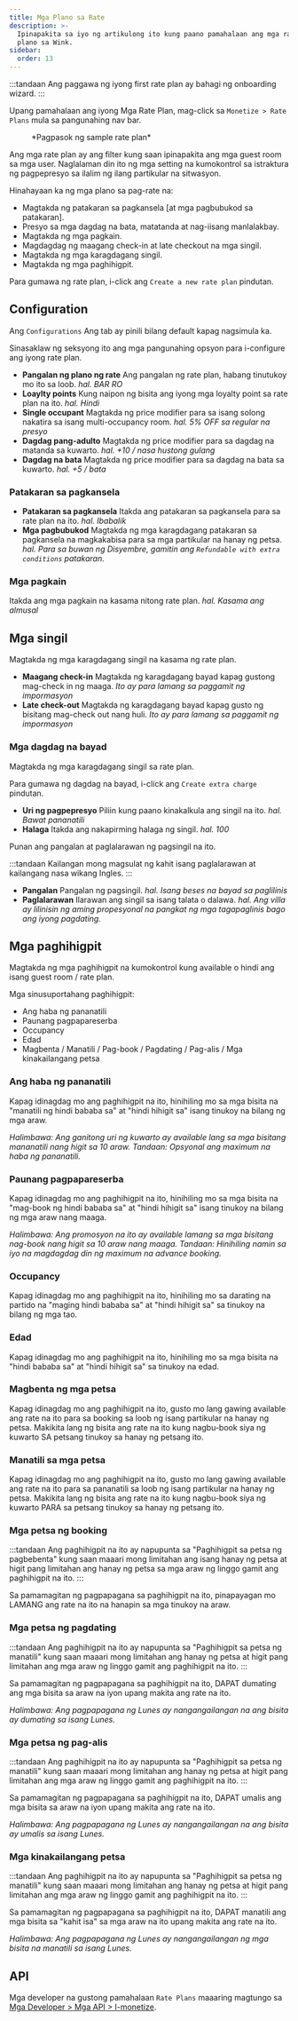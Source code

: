 ```yaml
---
title: Mga Plano sa Rate
description: >-
  Ipinapakita sa iyo ng artikulong ito kung paano pamahalaan ang mga rate ng
  plano sa Wink.
sidebar:
  order: 13
---
```


:::tandaan
Ang paggawa ng iyong first rate plan ay bahagi ng onboarding wizard.
:::

Upang pamahalaan ang iyong Mga Rate Plan, mag-click sa `Monetize > Rate Plans` mula sa pangunahing nav bar.

<figure>
  <CloudinaryImage width="350" height="559" resize="scale" quality="best" alt="Mga plano sa pag-rate" src="academy/rate-plan" errorImage="noimage_opaque_nyrtl0.png" />

  <figcaption>*Pagpasok ng sample rate plan*</figcaption>
</figure>


Ang mga rate plan ay ang filter kung saan ipinapakita ang mga guest room sa mga user.
Naglalaman din ito ng mga setting na kumokontrol sa istraktura ng pagpepresyo sa ilalim ng ilang partikular na sitwasyon.

Hinahayaan ka ng mga plano sa pag-rate na:

* Magtakda ng patakaran sa pagkansela \[at mga pagbubukod sa patakaran].
* Presyo sa mga dagdag na bata, matatanda at nag-iisang manlalakbay.
* Magtakda ng mga pagkain.
* Magdagdag ng maagang check-in at late checkout na mga singil.
* Magtakda ng mga karagdagang singil.
* Magtakda ng mga paghihigpit.

Para gumawa ng rate plan, i-click ang `Create a new rate plan` pindutan.

## Configuration

Ang `Configurations` Ang tab ay pinili bilang default kapag nagsimula ka.

Sinasaklaw ng seksyong ito ang mga pangunahing opsyon para i-configure ang iyong rate plan.

* **Pangalan ng plano ng rate** Ang pangalan ng rate plan, habang tinutukoy mo ito sa loob. *hal. BAR RO*
* **Loaylty points** Kung naipon ng bisita ang iyong mga loyalty point sa rate plan na ito. *hal. Hindi*
* **Single occupant** Magtakda ng price modifier para sa isang solong nakatira sa isang multi-occupancy room. *hal. 5% OFF sa regular na presyo*
* **Dagdag pang-adulto** Magtakda ng price modifier para sa dagdag na matanda sa kuwarto. *hal. +10 / nasa hustong gulang*
* **Dagdag na bata** Magtakda ng price modifier para sa dagdag na bata sa kuwarto. *hal. +5 / bata*

### Patakaran sa pagkansela

* **Patakaran sa pagkansela** Itakda ang patakaran sa pagkansela para sa rate plan na ito. *hal. Ibabalik*
* **Mga pagbubukod** Magtakda ng mga karagdagang patakaran sa pagkansela na magkakabisa para sa mga partikular na hanay ng petsa. *hal. Para sa buwan ng Disyembre, gamitin ang `Refundable with extra conditions` patakaran.*

### Mga pagkain

Itakda ang mga pagkain na kasama nitong rate plan. *hal. Kasama ang almusal*

## Mga singil

Magtakda ng mga karagdagang singil na kasama ng rate plan.

* **Maagang check-in** Magtakda ng karagdagang bayad kapag gustong mag-check in ng maaga. *Ito ay para lamang sa paggamit ng impormasyon*
* **Late check-out** Magtakda ng karagdagang bayad kapag gusto ng bisitang mag-check out nang huli. *Ito ay para lamang sa paggamit ng impormasyon*

### Mga dagdag na bayad

Magtakda ng mga karagdagang singil sa rate plan.

Para gumawa ng dagdag na bayad, i-click ang `Create extra charge` pindutan.

* **Uri ng pagpepresyo** Piliin kung paano kinakalkula ang singil na ito. *hal. Bawat pananatili*
* **Halaga** Itakda ang nakapirming halaga ng singil. *hal. 100*

Punan ang pangalan at paglalarawan ng pagsingil na ito.

:::tandaan
Kailangan mong magsulat ng kahit isang paglalarawan at kailangang nasa wikang Ingles.
:::

* **Pangalan** Pangalan ng pagsingil. *hal. Isang beses na bayad sa paglilinis*
* **Paglalarawan** Ilarawan ang singil sa isang talata o dalawa. *hal. Ang villa ay lilinisin ng aming propesyonal na pangkat ng mga tagapaglinis bago ang iyong pagdating.*

## Mga paghihigpit

Magtakda ng mga paghihigpit na kumokontrol kung available o hindi ang isang guest room / rate plan.

Mga sinusuportahang paghihigpit:

* Ang haba ng pananatili
* Paunang pagpapareserba
* Occupancy
* Edad
* Magbenta / Manatili / Pag-book / Pagdating / Pag-alis / Mga kinakailangang petsa

### Ang haba ng pananatili

Kapag idinagdag mo ang paghihigpit na ito, hinihiling mo sa mga bisita na "manatili ng hindi bababa sa" at "hindi hihigit sa" isang tinukoy na bilang ng mga araw.

*Halimbawa: Ang ganitong uri ng kuwarto ay available lang sa mga bisitang mananatili nang higit sa 10 araw. Tandaan: Opsyonal ang maximum na haba ng pananatili.*

### Paunang pagpapareserba

Kapag idinagdag mo ang paghihigpit na ito, hinihiling mo sa mga bisita na "mag-book ng hindi bababa sa" at "hindi hihigit sa" isang tinukoy na bilang ng mga araw nang maaga.

*Halimbawa: Ang promosyon na ito ay available lamang sa mga bisitang nag-book nang higit sa 10 araw nang maaga. Tandaan: Hinihiling namin sa iyo na magdagdag din ng maximum na advance booking.*

### Occupancy

Kapag idinagdag mo ang paghihigpit na ito, hinihiling mo sa darating na partido na "maging hindi bababa sa" at "hindi hihigit sa" sa tinukoy na bilang ng mga tao.

### Edad

Kapag idinagdag mo ang paghihigpit na ito, hinihiling mo sa mga bisita na "hindi bababa sa" at "hindi hihigit sa" sa tinukoy na edad.

### Magbenta ng mga petsa

Kapag idinagdag mo ang paghihigpit na ito, gusto mo lang gawing available ang rate na ito para sa booking sa loob ng isang partikular na hanay ng petsa. Makikita lang ng bisita ang rate na ito kung nagbu-book siya ng kuwarto SA petsang tinukoy sa hanay ng petsang ito.

### Manatili sa mga petsa

Kapag idinagdag mo ang paghihigpit na ito, gusto mo lang gawing available ang rate na ito para sa pananatili sa loob ng isang partikular na hanay ng petsa. Makikita lang ng bisita ang rate na ito kung nagbu-book siya ng kuwarto PARA sa petsang tinukoy sa hanay ng petsang ito.

### Mga petsa ng booking

:::tandaan
Ang paghihigpit na ito ay napupunta sa "Paghihigpit sa petsa ng pagbebenta" kung saan maaari mong limitahan ang isang hanay ng petsa at higit pang limitahan ang hanay ng petsa sa mga araw ng linggo gamit ang paghihigpit na ito.
:::

Sa pamamagitan ng pagpapagana sa paghihigpit na ito, pinapayagan mo LAMANG ang rate na ito na hanapin sa mga tinukoy na araw.

### Mga petsa ng pagdating

:::tandaan
Ang paghihigpit na ito ay napupunta sa "Paghihigpit sa petsa ng manatili" kung saan maaari mong limitahan ang hanay ng petsa at higit pang limitahan ang mga araw ng linggo gamit ang paghihigpit na ito.
:::

Sa pamamagitan ng pagpapagana sa paghihigpit na ito, DAPAT dumating ang mga bisita sa araw na iyon upang makita ang rate na ito.

*Halimbawa: Ang pagpapagana ng Lunes ay nangangailangan na ang bisita ay dumating sa isang Lunes.*

### Mga petsa ng pag-alis

:::tandaan
Ang paghihigpit na ito ay napupunta sa "Paghihigpit sa petsa ng manatili" kung saan maaari mong limitahan ang hanay ng petsa at higit pang limitahan ang mga araw ng linggo gamit ang paghihigpit na ito.
:::

Sa pamamagitan ng pagpapagana sa paghihigpit na ito, DAPAT umalis ang mga bisita sa araw na iyon upang makita ang rate na ito.

*Halimbawa: Ang pagpapagana ng Lunes ay nangangailangan na ang bisita ay umalis sa isang Lunes.*

### Mga kinakailangang petsa

:::tandaan
Ang paghihigpit na ito ay napupunta sa "Paghihigpit sa petsa ng manatili" kung saan maaari mong limitahan ang hanay ng petsa at higit pang limitahan ang mga araw ng linggo gamit ang paghihigpit na ito.
:::

Sa pamamagitan ng pagpapagana sa paghihigpit na ito, DAPAT manatili ang mga bisita sa "kahit isa" sa mga araw na ito upang makita ang rate na ito.

*Halimbawa: Ang pagpapagana ng Lunes ay nangangailangan ng mga bisita na manatili sa isang Lunes.*

## API

Mga developer na gustong pamahalaan `Rate Plans` maaaring magtungo sa [Mga Developer > Mga API > I-monetize](/developers/apis/#monetize-api).

